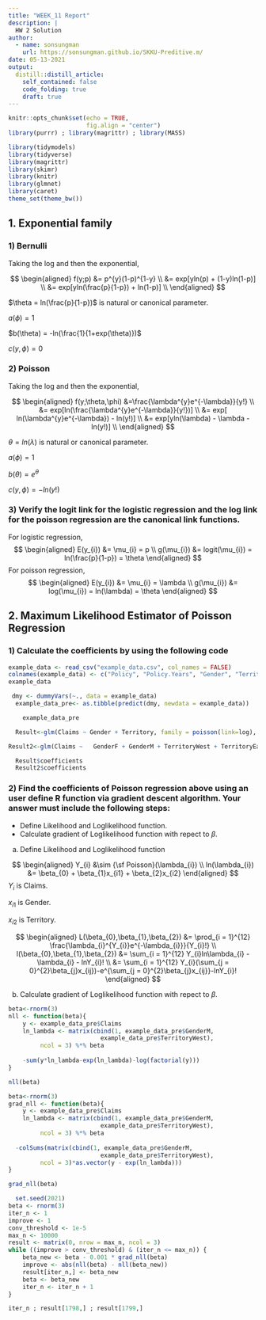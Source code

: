 ```yaml
---
title: "WEEK_11 Report"
description: |
  HW 2 Solution
author:
  - name: sonsungman
    url: https://sonsungman.github.io/SKKU-Preditive.m/
date: 05-13-2021
output:
  distill::distill_article:
    self_contained: false
    code_folding: true
    draft: true
---
```


```r
knitr::opts_chunk$set(echo = TRUE,
                      fig.align = "center")
library(purrr) ; library(magrittr) ; library(MASS)
```

```r
library(tidymodels)
library(tidyverse)
library(magrittr)
library(skimr)
library(knitr)
library(glmnet)
library(caret)
theme_set(theme_bw())
```

## 1. Exponential family

### 1) Bernulli

Taking the log and then the exponential,

$$
\begin{aligned}
    f(y;p) &= p^{y}(1-p)^{1-y} \\
    &= exp[yln(p) + (1-y)ln(1-p)] \\
    &= exp[yln(\frac{p}{1-p}) + ln(1-p)] \\
\end{aligned}
$$

$\theta = ln(\frac{p}{1-p})$ is natural or canonical parameter.

$a(\phi) = 1$

$b(\theta) = -ln(\frac{1}{1+exp(\theta)})$

$c(y, \phi) = 0$

### 2) Poisson

Taking the log and then the exponential,

$$
  \begin{aligned}
    f(y;\theta,\phi) &=\frac{\lambda^{y}e^{-\lambda}}{y!} \\
    &= exp[ln(\frac{\lambda^{y}e^{-\lambda}}{y!})] \\
    &= exp[ ln(\lambda^{y}e^{-\lambda}) - ln(y!)] \\
    &= exp[yln(\lambda) - \lambda - ln(y!)] \\
  \end{aligned}
$$

$\theta = ln(\lambda)$ is natural or canonical parameter.

$a(\phi) = 1$

$b(\theta) = e^{\theta}$

$c(y, \phi) = -ln(y!)$

### 3) Verify the logit link for the logistic regression and the log link for the poisson regression are the canonical link functions.


For logistic regression, 
$$
  \begin{aligned}
    E(y_{i}) &= \mu_{i} = p \\
    g(\mu_{i}) &= logit(\mu_{i}) = ln(\frac{p}{1-p}) = \theta
  \end{aligned}
$$
For poisson regression, 
$$
  \begin{aligned}
    E(y_{i}) &= \mu_{i} = \lambda \\
    g(\mu_{i}) &= log(\mu_{i}) = ln(\lambda) = \theta
  \end{aligned}
$$

## 2. Maximum Likelihood Estimator of Poisson Regression

### 1) Calculate the coefficients by using the following code


```r
example_data <- read_csv("example_data.csv", col_names = FALSE) 
colnames(example_data) <- c("Policy", "Policy.Years", "Gender", "Territory","Claims") 
example_data 

 dmy <- dummyVars(~., data = example_data)
  example_data_pre<- as.tibble(predict(dmy, newdata = example_data))

    example_data_pre

```

```r
  Result<-glm(Claims ~ Gender + Territory, family = poisson(link=log), data = example_data)

Result2<-glm(Claims ~   GenderF + GenderM + TerritoryWest + TerritoryEast, family = poisson(link=log), data = example_data_pre)

  Result$coefficients
  Result2$coefficients
```

### 2) Find the coefficients of Poisson regression above using an user define R function via gradient descent algorithm. Your answer must include the following steps:
- Define Likelihood and Loglikelihood function.
- Calculate gradient of Loglikelihood function with repect to $\beta$.


a) Define Likelihood and Loglikelihood function

$$
  \begin{aligned}
    Y_{i} &\sim {\sf Poisson}(\lambda_{i}) \\
    ln(\lambda_{i}) &= \beta_{0} + \beta_{1}x_{i1} + \beta_{2}x_{i2}
  \end{aligned}
$$
$Y_{i}$ is Claims.

$x_{i1}$ is Gender.

$x_{i2}$ is Territory.

$$
  \begin{aligned}
    L(\beta_{0},\beta_{1},\beta_{2}) &= \prod_{i = 1}^{12} \frac{\lambda_{i}^{Y_{i}}e^{-\lambda_{i}}}{Y_{i}!} \\
    l(\beta_{0},\beta_{1},\beta_{2}) &= \sum_{i = 1}^{12} Y_{i}ln\lambda_{i} - \lambda_{i} - lnY_{i}! \\
    &= \sum_{i = 1}^{12} Y_{i}(\sum_{j = 0}^{2}\beta_{j}x_{ij})-e^{\sum_{j = 0}^{2}\beta_{j}x_{ij}}-lnY_{i}!
  \end{aligned}
$$


b) Calculate gradient of Loglikelihood function with repect to $\beta$.

```r
beta<-rnorm(3)
nll <- function(beta){
    y <- example_data_pre$Claims
    ln_lambda <- matrix(cbind(1, example_data_pre$GenderM,
                          example_data_pre$TerritoryWest),
         ncol = 3) %*% beta
    
    -sum(y*ln_lambda-exp(ln_lambda)-log(factorial(y)))
}

nll(beta)
```
```r
beta<-rnorm(3)
grad_nll <- function(beta){
    y <- example_data_pre$Claims
    ln_lambda <- matrix(cbind(1, example_data_pre$GenderM,
                          example_data_pre$TerritoryWest),
         ncol = 3) %*% beta
    
  -colSums(matrix(cbind(1, example_data_pre$GenderM,
                          example_data_pre$TerritoryWest),
         ncol = 3)*as.vector(y - exp(ln_lambda)))
}

grad_nll(beta)
```

```r
  set.seed(2021)
beta <- rnorm(3)
iter_n <- 1
improve <- 1
conv_threshold <- 1e-5
max_n <- 10000
result <- matrix(0, nrow = max_n, ncol = 3)
while ((improve > conv_threshold) & (iter_n <= max_n)) {
    beta_new <- beta - 0.001 * grad_nll(beta)
    improve <- abs(nll(beta) - nll(beta_new))
    result[iter_n,] <- beta_new
    beta <- beta_new
    iter_n <- iter_n + 1
}

iter_n ; result[1798,] ; result[1799,]

```


